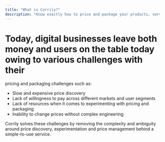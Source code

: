 ```yaml
---
title: "What is Corrily?"
description: "Know exactly how to price and package your products, services, subscriptions."
---
```



# Today, digital businesses leave both money and users on the table today owing to various challenges with their
pricing and packaging challenges such as:

* Slow and expensive price discovery
* Lack of willingness to pay across different markets and user segments
* Lack of resources when it comes to experimenting with pricing and packaging
* Inability to change prices without complex engineering

Corrily solves these challenges by removing the complexity and ambiguity around price discovery, experimentation and
price management behind a simple-to-use service.

